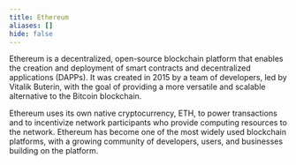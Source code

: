 ```yaml
---
title: Ethereum
aliases: []
hide: false
---
```


Ethereum is a decentralized, open-source blockchain platform that enables the creation and deployment of smart contracts and decentralized applications (DAPPs). It was created in 2015 by a team of developers, led by Vitalik Buterin, with the goal of providing a more versatile and scalable alternative to the Bitcoin blockchain.

&#x20;Ethereum uses its own native cryptocurrency, ETH, to power transactions and to incentivize network participants who provide computing resources to the network. Ethereum has become one of the most widely used blockchain platforms, with a growing community of developers, users, and businesses building on the platform.
